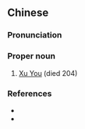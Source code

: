 {{also|许攸}}
==Chinese==
{{zh-forms|s=许攸}}

===Pronunciation===
{{zh-pron
|m=Xǔ Yōu
|cat=pn
}}

===Proper noun===
{{zh-proper noun}}

# [[w:Xu You|Xu You]] (died 204)

===References===
* {{pedialite|許攸|lang=zh}}
* {{pedialite|Xu You}}